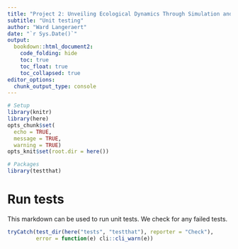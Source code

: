 ```yaml
---
title: "Project 2: Unveiling Ecological Dynamics Through Simulation and Visualization of Biodiversity Data Cubes"
subtitle: "Unit testing"
author: "Ward Langeraert"
date: "`r Sys.Date()`"
output:
  bookdown::html_document2:
    code_folding: hide
    toc: true
    toc_float: true
    toc_collapsed: true
editor_options: 
  chunk_output_type: console
---
```


```r
# Setup
library(knitr)
library(here)
opts_chunk$set(
  echo = TRUE,
  message = TRUE,
  warning = TRUE)
opts_knit$set(root.dir = here())

# Packages
library(testthat)
```

# Run tests

This markdown can be used to run unit tests.
We check for any failed tests.

```r
tryCatch(test_dir(here("tests", "testthat"), reporter = "Check"),
         error = function(e) cli::cli_warn(e))
```
